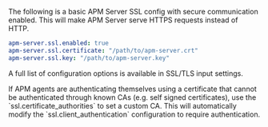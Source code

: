 
The following is a basic APM Server SSL config with secure communication enabled.
This will make APM Server serve HTTPS requests instead of HTTP.

```yaml
apm-server.ssl.enabled: true
apm-server.ssl.certificate: "/path/to/apm-server.crt"
apm-server.ssl.key: "/path/to/apm-server.key"
```

A full list of configuration options is available in <DocLink slug="/en/observability/apm-agent-server-ssl">SSL/TLS input settings</DocLink>.

<DocCallOut title="Tip">
If APM agents are authenticating themselves using a certificate that cannot be authenticated through known CAs (e.g. self signed certificates), use the `ssl.certificate_authorities` to set a custom CA.
This will automatically modify the `ssl.client_authentication` configuration to require authentication.
</DocCallOut>

